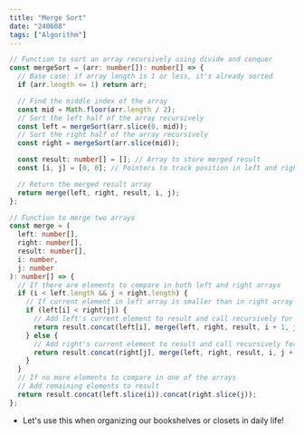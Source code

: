```yaml
---
title: "Merge Sort"
date: "240608"
tags: ["Algorithm"]
---
```


```typescript
// Function to sort an array recursively using divide and conquer
const mergeSort = (arr: number[]): number[] => {
  // Base case: if array length is 1 or less, it's already sorted
  if (arr.length <= 1) return arr;

  // Find the middle index of the array
  const mid = Math.floor(arr.length / 2);
  // Sort the left half of the array recursively
  const left = mergeSort(arr.slice(0, mid));
  // Sort the right half of the array recursively
  const right = mergeSort(arr.slice(mid));

  const result: number[] = []; // Array to store merged result
  const [i, j] = [0, 0]; // Pointers to track position in left and right arrays

  // Return the merged result array
  return merge(left, right, result, i, j);
};

// Function to merge two arrays
const merge = (
  left: number[],
  right: number[],
  result: number[],
  i: number,
  j: number
): number[] => {
  // If there are elements to compare in both left and right arrays
  if (i < left.length && j < right.length) {
    // If current element in left array is smaller than in right array
    if (left[i] < right[j]) {
      // Add left's current element to result and call recursively for next left element
      return result.concat(left[i], merge(left, right, result, i + 1, j));
    } else {
      // Add right's current element to result and call recursively for next right element
      return result.concat(right[j], merge(left, right, result, i, j + 1));
    }
  }
  // If no more elements to compare in one of the arrays
  // Add remaining elements to result
  return result.concat(left.slice(i)).concat(right.slice(j));
};
```

- Let's use this when organizing our bookshelves or closets in daily life!
